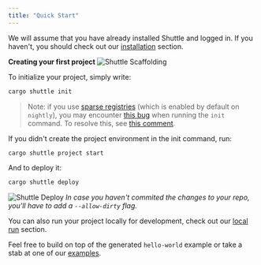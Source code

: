 ```yaml
---
title: "Quick Start"
---
```


We will assume that you have already installed Shuttle and logged in.
If you haven't, you should check out our [installation](./installation) section.

**Creating your first project**
![Shuttle Scaffolding](/images/actix-scaffold-demo.gif)

To initialize your project, simply write:

```sh
cargo shuttle init
```
> Note: if you use [sparse registries](https://blog.rust-lang.org/inside-rust/2023/01/30/cargo-sparse-protocol.html) (which
> is enabled by default on `nightly`), you may encounter [this bug](https://github.com/shuttle-hq/shuttle/issues/821) when 
> running the `init` command. To resolve this, see [this comment](https://github.com/shuttle-hq/shuttle/issues/821#issuecomment-1525317860).

If you didn't create the project environment in the init command, run:

```sh
cargo shuttle project start
```

And to deploy it:

```sh
cargo shuttle deploy
```

![Shuttle Deploy](/images/shuttle-deploy-demo.gif)
*In case you haven't commited the changes to your repo, you'll have to add a `--allow-dirty` flag.*

You can also run your project locally for development, check out our [local run](./local-run) section.

Feel free to build on top of the generated `hello-world` example or take a stab
at one of our [examples](../examples/axum).
